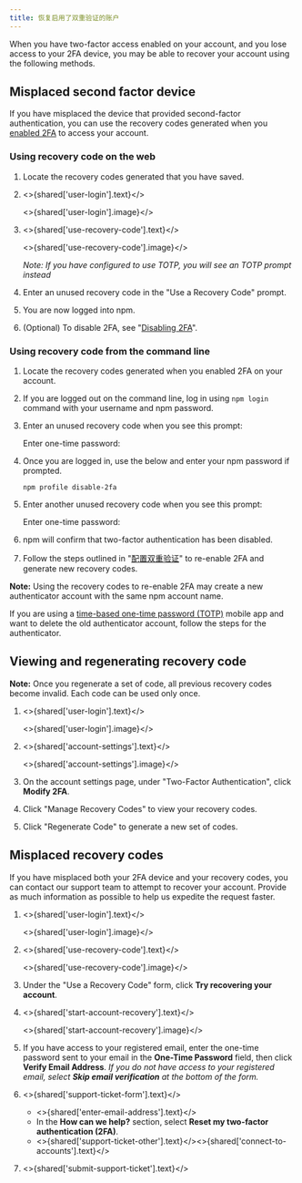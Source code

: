 ```yaml
---
title: 恢复启用了双重验证的账户
---
```



When you have two-factor access enabled on your account, and you lose access to your 2FA device, you may be able to recover your account using the following methods.

## Misplaced second factor device

If you have misplaced the device that provided second-factor authentication, you can use the recovery codes generated when you [enabled 2FA][setup-recovery-codes] to access your account.

### Using recovery code on the web

1. Locate the recovery codes generated that you have saved.

2. <>{shared['user-login'].text}</>

   <>{shared['user-login'].image}</>

3. <>{shared['use-recovery-code'].text}</>

   <>{shared['use-recovery-code'].image}</>

   _Note: If you have configured to use TOTP, you will see an TOTP prompt instead_

4. Enter an unused recovery code in the "Use a Recovery Code" prompt.

   <Screenshot src="/getting-started/setting-up-your-npm-user-account/user-a-recovery-code.png" alt="Screenshot showing use a recovery code prompt with an input box to enter the recovery code" />

5. You are now logged into npm.

6. (Optional) To disable 2FA, see "[Disabling 2FA][removing-2fa-on-the-web]".

### Using recovery code from the command line

1. Locate the recovery codes generated when you enabled 2FA on your account.

2. If you are logged out on the command line, log in using `npm login` command with your username and npm password.

3. Enter an unused recovery code when you see this prompt:

   <Prompt>Enter one-time password:</Prompt>

4. Once you are logged in, use the below and enter your npm password if prompted.

   ```
   npm profile disable-2fa
   ```

5. Enter another unused recovery code when you see this prompt:

   <Prompt>Enter one-time password:</Prompt>

6. npm will confirm that two-factor authentication has been disabled.

7. Follow the steps outlined in "[配置双重验证][configuring-two-factor-authentication]" to re-enable 2FA and generate new recovery codes.

<Note>

**Note:** Using the recovery codes to re-enable 2FA may create a new authenticator account with the same npm account name.

If you are using a [time-based one-time password (TOTP)][totp] mobile app and want to delete the old authenticator account, follow the steps for the authenticator.

</Note>

## Viewing and regenerating recovery code

<Note>

**Note:** Once you regenerate a set of code, all previous recovery codes become invalid. Each code can be used only once.

</Note>

1. <>{shared['user-login'].text}</>

   <>{shared['user-login'].image}</>

2. <>{shared['account-settings'].text}</>

   <>{shared['account-settings'].image}</>

3. On the account settings page, under "Two-Factor Authentication", click **Modify 2FA**.

   <Screenshot src="/getting-started/setting-up-your-npm-user-account/2fa-modify.png" alt="Screenshot showing Modify 2FA button" />

4. Click "Manage Recovery Codes" to view your recovery codes.

   <Screenshot src="/getting-started/setting-up-your-npm-user-account/view-recovery-codes.png" alt="Screenshot showing existing recovery codes and a button to generate set of recovery codes" />

5. Click "Regenerate Code" to generate a new set of codes.

## Misplaced recovery codes

If you have misplaced both your 2FA device and your recovery codes, you can contact our support team to attempt to recover your account. Provide as much information as possible to help us expedite the request faster.

1. <>{shared['user-login'].text}</>

   <>{shared['user-login'].image}</>

2. <>{shared['use-recovery-code'].text}</>

   <>{shared['use-recovery-code'].image}</>

3. Under the "Use a Recovery Code" form, click **Try recovering your account**.

4. <>{shared['start-account-recovery'].text}</>

   <>{shared['start-account-recovery'].image}</>

5. If you have access to your registered email, enter the one-time password sent to your email in the **One-Time Password** field, then click **Verify Email Address**. _If you do not have access to your registered email, select **Skip email verification** at the bottom of the form._

6. <>{shared['support-ticket-form'].text}</>

   - <>{shared['enter-email-address'].text}</>
   - In the **How can we help?** section, select **Reset my two-factor authentication (2FA)**.
   - <>{shared['support-ticket-other'].text}</><>{shared['connect-to-accounts'].text}</>

   <Screenshot src="/getting-started/setting-up-your-npm-user-account/recover-account.png" alt="Screenshot showing existing recovery codes and a button to generate set of recovery codes" />

7. <>{shared['submit-support-ticket'].text}</>

[contact-support]: https://www.npmjs.com/support
[configuring-two-factor-authentication]: /configuring-two-factor-authentication
[setup-recovery-codes]: /configuring-two-factor-authentication#enabling-2fa-on-the-web
[removing-2fa-on-the-web]: /configuring-two-factor-authentication#disabling-2fa
[using-recovery-code-on-the-web]: /recovering-your-2fa-enabled-account#using-recovery-code-on-the-web
[viewing-and-regenerating-recovery-code]: #viewing-and-regenerating-recovery-code
[totp]: https://en.wikipedia.org/wiki/Time-based_one-time_password
